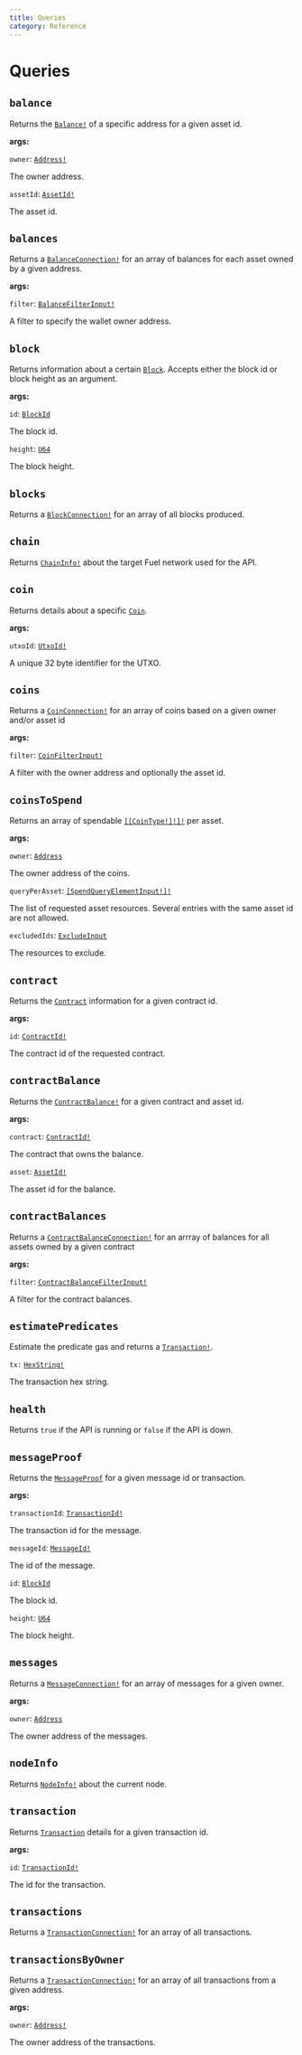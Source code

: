 ```yaml
---
title: Queries
category: Reference
---
```


# Queries

## `balance`

Returns the [`Balance!`](/docs/reference/objects/#balance) of a specific address for a given asset id.

**args:**

`owner`: [`Address!`](/docs/reference/scalars/#address)

The owner address.

`assetId`: [`AssetId!`](/docs/reference/scalars/#assetid)

The asset id.

## `balances`

Returns a [`BalanceConnection!`](/docs/reference/objects/#balance) for an array of balances for each asset owned by a given address.

**args:**

`filter`: [`BalanceFilterInput!`](/docs/reference/objects/#balancefilterinput)

A filter to specify the wallet owner address.

## `block`

Returns information about a certain [`Block`](/docs/reference/objects/#block). Accepts either the block id or block height as an argument.

**args:**

`id`: [`BlockId`](/docs/reference/scalars/#blockid)

The block id.

`height`: [`U64`](/docs/reference/scalars/#u64)

The block height.

## `blocks`

Returns a [`BlockConnection!`](/docs/reference/objects/#block) for an array of all blocks produced.

## `chain`

Returns [`ChainInfo!`](/docs/reference/objects/#chaininfo) about the target Fuel network used for the API.

## `coin`

Returns details about a specific [`Coin`](/docs/reference/objects/#coin).

**args:**

`utxoId`: [`UtxoId!`](/docs/reference/scalars/#utxoid)

A unique 32 byte identifier for the UTXO.

## `coins`

Returns a [`CoinConnection!`](/docs/reference/objects/#coin) for an array of coins based on a given owner and/or asset id

**args:**

`filter`: [`CoinFilterInput!`](/docs/reference/objects/#coinfilterinput)

A filter with the owner address and optionally the asset id.

## `coinsToSpend`

Returns an array of spendable [`[[CoinType!]!]!`](/docs/reference/unions/#cointype) per asset.

**args:**

`owner`: [`Address`](/docs/reference/scalars/#address)

The owner address of the coins.

`queryPerAsset`: [`[SpendQueryElementInput!]!`](/docs/reference/objects/#spendqueryelementinput)

The list of requested asset resources. Several entries with the same asset id are not allowed.

`excludedIds`: [`ExcludeInput`](/docs/reference/objects/#excludeinput)

The resources to exclude.

## `contract`

Returns the [`Contract`](/docs/reference/objects/#contract) information for a given contract id.

**args:**

`id`: [`ContractId!`](/docs/reference/scalars/#contractid)

The contract id of the requested contract.

## `contractBalance`

Returns the [`ContractBalance!`](/docs/reference/objects/#contractbalance) for a given contract and asset id.

**args:**

`contract`: [`ContractId!`](/docs/reference/scalars/#contractid)

The contract that owns the balance.

`asset`: [`AssetId!`](/docs/reference/scalars/#assetid)

The asset id for the balance.

## `contractBalances`

Returns a [`ContractBalanceConnection!`](/docs/reference/objects/#contractbalance) for an arrray of balances for all assets owned by a given contract

**args:**

`filter`: [`ContractBalanceFilterInput!`](/docs/reference/objects/#contractbalancefilterinput)

A filter for the contract balances.

## `estimatePredicates`

Estimate the predicate gas and returns a [`Transaction!`](/docs/reference/objects/#transaction).

`tx:` [`HexString!`](/docs/reference/scalars/#hexstring)

The transaction hex string.

## `health`

Returns `true` if the API is running or `false` if the API is down.

## `messageProof`

Returns the [`MessageProof`](/docs/reference/objects/#messageproof) for a given message id or transaction.

**args:**

`transactionId`: [`TransactionId!`](/docs/reference/scalars/#transactionid)

The transaction id for the message.

`messageId`: [`MessageId!`](/docs/reference/scalars/#messageid)

The id of the message.

`id`: [`BlockId`](/docs/reference/scalars/#blockid)

The block id.

`height`: [`U64`](/docs/reference/scalars/#u64)

The block height.

## `messages`

Returns a [`MessageConnection!`](/docs/reference/objects/#message) for an array of messages for a given owner.

**args:**

`owner`: [`Address`](/docs/reference/scalars/#address)

The owner address of the messages.

## `nodeInfo`

Returns [`NodeInfo!`](/docs/reference/objects/#nodeinfo) about the current node.

## `transaction`

Returns [`Transaction`](/docs/reference/objects/#transaction) details for a given transaction id.

**args:**

`id`: [`TransactionId!`](/docs/reference/scalars/#transactionid)

The id for the transaction.

## `transactions`

Returns a [`TransactionConnection!`](/docs/reference/objects/#transaction) for an array of all transactions.

## `transactionsByOwner`

Returns a [`TransactionConnection!`](/docs/reference/objects/#transaction) for an array of all transactions from a given address.

**args:**

`owner`: [`Address!`](/docs/reference/scalars/#address)

The owner address of the transactions.
